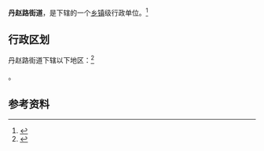 {{中国乡级行政区|42/03/81/003/000}}

'''丹赵路街道'''，是{{PRC admin/fullname|42/03/81/003/000|3}}下辖的一个[[乡镇|乡镇]]级行政单位。<ref>{{PRC admin/ref sgc|{{PRC admin/parent|42/03/81/003/000}}}}</ref>

== 行政区划 ==

丹赵路街道下辖以下地区：<ref>{{PRC admin/ref sgc|42/03/81/003/000}}</ref>

{{PRC admin/children|42/03/81/003/000}}。

== 参考资料 ==

{{reflist}}

{{PRC admin/navcat|42/03/81/003/000}}
{{湖北行政区划小作品}}